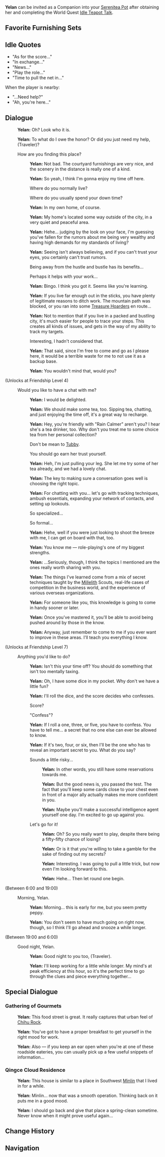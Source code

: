 {{CharacterTabs}}
{{Furnishing Infobox
|title          = Yelan
|id             = 368149
|image          = Character Yelan Thumb.png
|category       = Companion
|subcategory    = Companion
|rarity         = 5
|adeptal_energy = 300
|load           = 1200
|description    = Character In-Residence
}}
'''Yelan''' can be invited as a Companion into your [[Serenitea Pot]] after obtaining her and completing the World Quest [[Idle Teapot Talk]].

==Favorite Furnishing Sets==
{{HousingCompanion|favorite}}
{{Companion Favor Table}}

==Idle Quotes==
* "As for the score..."
* "In exchange..."
* "News..."
* "Play the role..."
* "Time to pull the net in..."

When the player is nearby:
* "...Need help?"
* "Ah, you're here..."

==Dialogue==
{{Dialogue start}}
:{{A|vo yelan mimitomo hello 01.ogg}} '''Yelan:''' Oh? Look who it is.
:{{A|vo yelan mimitomo hello 02.ogg}} '''Yelan:''' To what do I owe the honor? Or did you just need my help, (Traveler)?
:{{DIcon}} How are you finding this place?
::{{A|vo yelan mimitomo friendship1 01.ogg}} '''Yelan:''' Not bad. The courtyard furnishings are very nice, and the scenery in the distance is really one of a kind.
::{{A|vo yelan mimitomo friendship1 02.ogg}} '''Yelan:''' So yeah, I think I'm gonna enjoy my time off here.
::{{DIcon}} Where do you normally live?
::{{DIcon}} Where do you usually spend your down time?
::{{A|vo yelan mimitomo friendship1 03.ogg}} '''Yelan:''' In my own home, of course.
::{{A|vo yelan mimitomo friendship1 04.ogg}} '''Yelan:''' My home's located some way outside of the city, in a very quiet and peaceful area.
::{{A|vo yelan mimitomo friendship1 05.ogg}} '''Yelan:''' Hehe... judging by the look on your face, I'm guessing you've fallen for the rumors about me being very wealthy and having high demands for my standards of living?
::{{A|vo yelan mimitomo friendship1 06.ogg}} '''Yelan:''' Seeing isn't always believing, and if you can't trust your eyes, you certainly can't trust rumors.
::{{DIcon}} Being away from the hustle and bustle has its benefits...
::{{DIcon}} Perhaps it helps with your work...
::{{A|vo yelan mimitomo friendship1 07.ogg}} '''Yelan:''' Bingo. I think you got it. Seems like you're learning.
::{{A|vo yelan mimitomo friendship1 08.ogg}} '''Yelan:''' If you live far enough out in the sticks, you have plenty of legitimate reasons to ditch work. The mountain path was blocked, or you ran into some [[Treasure Hoarders]] en route...
::{{A|vo yelan mimitomo friendship1 09.ogg}} '''Yelan:''' Not to mention that if you live in a packed and bustling city, it's much easier for people to trace your steps. This creates all kinds of issues, and gets in the way of my ability to track my targets.
::{{DIcon}} Interesting, I hadn't considered that.
::{{A|vo yelan mimitomo friendship1 10.ogg}} '''Yelan:''' That said, since I'm free to come and go as I please here, it would be a terrible waste for me to not use it as a backup base.
::{{A|vo yelan mimitomo friendship1 11.ogg}} '''Yelan:''' You wouldn't mind that, would you?
;(Unlocks at Friendship Level 4)
:{{DIcon}} Would you like to have a chat with me?
::{{A|vo yelan mimitomo friendship2 01.ogg}} '''Yelan:''' I would be delighted.
::{{A|vo yelan mimitomo friendship2 02.ogg}} '''Yelan:''' We should make some tea, too. Sipping tea, chatting, and just enjoying the time off, it's a great way to recharge.
::{{A|vo yelan mimitomo friendship2 03.ogg}} '''Yelan:''' Hey, you're friendly with "Rain Calmer" aren't you? I hear she's a tea drinker, too. Why don't you treat me to some choice tea from her personal collection?
::{{DIcon}} Don't be mean to [[Tubby]].
::{{DIcon}} You should go earn her trust yourself.
::{{A|vo yelan mimitomo friendship2 04.ogg}} '''Yelan:''' Heh, I'm just pulling your leg. She let me try some of her tea already, and we had a lovely chat.
::{{A|vo yelan mimitomo friendship2 05.ogg}} '''Yelan:''' The key to making sure a conversation goes well is choosing the right topic.
::{{A|vo yelan mimitomo friendship2 06.ogg}} '''Yelan:''' For chatting with you... let's go with tracking techniques, ambush essentials, expanding your network of contacts, and setting up lookouts.
::{{DIcon}} So specialized...
::{{DIcon}} So formal...
::{{A|vo yelan mimitomo friendship2 07.ogg}} '''Yelan:''' Hehe, well if you were just looking to shoot the breeze with me, I can get on board with that, too.
::{{A|vo yelan mimitomo friendship2 08.ogg}} '''Yelan:''' You know me &mdash; role-playing's one of my biggest strengths.
::{{A|vo yelan mimitomo friendship2 09.ogg}} '''Yelan:''' ...Seriously, though, I think the topics I mentioned are the ones really worth sharing with you.
::{{A|vo yelan mimitomo friendship2 10.ogg}} '''Yelan:''' The things I've learned come from a mix of secret techniques taught by the [[Millelith]] Scouts, real-life cases of competition in the business world, and the experience of various overseas organizations.
::{{A|vo yelan mimitomo friendship2 11.ogg}} '''Yelan:''' For someone like you, this knowledge is going to come in handy sooner or later.
::{{A|vo yelan mimitomo friendship2 12.ogg}} '''Yelan:''' Once you've mastered it, you'll be able to avoid being pushed around by those in the know.
::{{A|vo yelan mimitomo friendship2 13.ogg}} '''Yelan:''' Anyway, just remember to come to me if you ever want to improve in these areas. I'll teach you everything I know.
;(Unlocks at Friendship Level 7)
:{{DIcon}} Anything you'd like to do?
::{{A|vo yelan mimitomo friendship3 01.ogg}} '''Yelan:''' Isn't this your time off? You should do something that isn't too mentally taxing.
::{{A|vo yelan mimitomo friendship3 02.ogg}} '''Yelan:''' Oh, I have some dice in my pocket. Why don't we have a little fun?
::{{A|vo yelan mimitomo friendship3 03.ogg}} '''Yelan:''' I'll roll the dice, and the score decides who confesses.
::{{DIcon}} Score?
::{{DIcon}} "Confess"?
::{{A|vo yelan mimitomo friendship3 04.ogg}} '''Yelan:''' If I roll a one, three, or five, you have to confess. You have to tell me... a secret that no one else can ever be allowed to know.
::{{A|vo yelan mimitomo friendship3 05.ogg}} '''Yelan:''' If it's two, four, or six, then I'll be the one who has to reveal an important secret to you. What do you say?
::{{DIcon}} Sounds a little risky...
:::{{A|vo yelan mimitomo friendship3 06a 1.ogg}} '''Yelan:''' In other words, you still have some reservations towards me.
:::{{A|vo yelan mimitomo friendship3 06a 2.ogg}} '''Yelan:''' But the good news is, you passed the test. The fact that you'll keep some cards close to your chest even in front of a major ally actually makes me more confident in you.
:::{{A|vo yelan mimitomo friendship3 06a 3.ogg}} '''Yelan:''' Maybe you'll make a successful intelligence agent yourself one day. I'm excited to go up against you.
::{{DIcon}} Let's go for it!
:::{{A|vo yelan mimitomo friendship3 06b 1.ogg}} '''Yelan:''' Oh? So you really want to play, despite there being a fifty-fifty chance of losing?
:::{{A|vo yelan mimitomo friendship3 06b 2.ogg}} '''Yelan:''' Or is it that you're willing to take a gamble for the sake of finding out my secrets?
:::{{A|vo yelan mimitomo friendship3 06b 3.ogg}} '''Yelan:''' Interesting. I was going to pull a little trick, but now even I'm looking forward to this.
:::{{A|vo yelan mimitomo friendship3 06b 4.ogg}} '''Yelan:''' Hehe... Then let round one begin.
;<nowiki>(Between 6:00 and 19:00)</nowiki>
:{{DIcon}} Morning, Yelan.
::{{A|vo yelan mimitomo morning 01.ogg}} '''Yelan:''' Morning... this is early for me, but you seem pretty peppy.
::{{A|vo yelan mimitomo morning 02.ogg}} '''Yelan:''' You don't seem to have much going on right now, though, so I think I'll go ahead and snooze a while longer.
;<nowiki>(Between 19:00 and 6:00)</nowiki>
:{{DIcon}} Good night, Yelan.
::{{A|vo yelan mimitomo night 01.ogg}} '''Yelan:''' Good night to you too, (Traveler).
::{{A|vo yelan mimitomo night 02.ogg}} '''Yelan:''' I'll keep working for a little while longer. My mind's at peak efficiency at this hour, so it's the perfect time to go through the clues and piece everything together...
{{Dialogue end}}

==Special Dialogue==
{{HousingCompanion|special}}

===Gathering of Gourmets===
{{Dialogue start}}
:{{A|vo mimitomo ly yelan restaurant 01.ogg}} '''Yelan:''' This food street is great. It really captures that urban feel of [[Liyue Harbor#Chihu Rock|Chihu Rock]].
:{{A|vo mimitomo ly yelan restaurant 02.ogg}} '''Yelan:''' You've got to have a proper breakfast to get yourself in the right mood for work.
:{{A|vo mimitomo ly yelan restaurant 03.ogg}} '''Yelan:''' Also &mdash; if you keep an ear open when you're at one of these roadside eateries, you can usually pick up a few useful snippets of information...
{{Dialogue end}}

===Qingce Cloud Residence===
{{Dialogue start}}
:{{A|vo mimitomo ly yelan village 01.ogg}} '''Yelan:''' This house is similar to a place in Southwest [[Minlin]] that I lived in for a while.
:{{A|vo mimitomo ly yelan village 02.ogg}} '''Yelan:''' Minlin... now that was a smooth operation. Thinking back on it puts me in a good mood.
:{{A|vo mimitomo ly yelan village 03.ogg}} '''Yelan:''' I should go back and give that place a spring-clean sometime. Never know when it might prove useful again...
{{Dialogue end}}

==Change History==
{{Change History|2.7}}

==Navigation==
{{Furnishing Navbox/Living|Companion}}